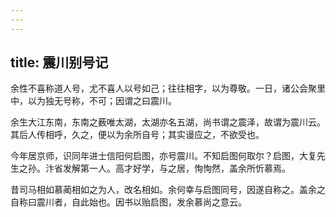 ```yaml
---
---
---
```

title: 震川别号记
---



余性不喜称道人号，尤不喜人以号如己；往往相字，以为尊敬。一日，诸公会聚里中，以为独无号称，不可；因谓之曰震川。

余生大江东南，东南之薮唯太湖，太湖亦名五湖，尚书谓之震泽，故谓为震川云。其后人传相呼，久之，便以为余所自号；其实谩应之，不欲受也。

今年居京师，识同年进士信阳何启图，亦号震川。不知启图何取尔？启图，大复先生之孙。汴省发解第一人。高才好学，与之居，恂恂然，盖余所忻慕焉。

昔司马相如慕蔺相如之为人，改名相如。余何幸与启图同号，因遂自称之。盖余之自称曰震川者，自此始也。因书以贻启图，发余慕尚之意云。